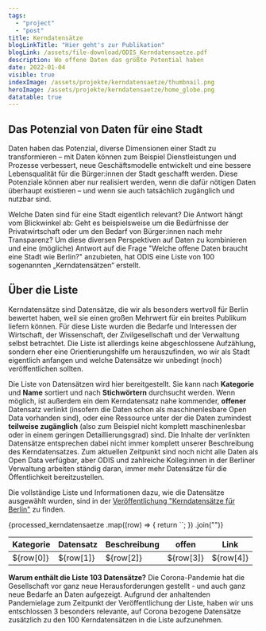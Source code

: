 ```yaml
---
tags:
  - "project"
  - "post"
title: Kerndatensätze
blogLinkTitle: "Hier geht's zur Publikation"
blogLink: /assets/file-download/ODIS_Kerndatensaetze.pdf
description: Wo offene Daten das größte Potential haben
date: 2022-01-04
visible: true
indexImage: /assets/projekte/kerndatensaetze/thumbnail.png
heroImage: /assets/projekte/kerndatensaetze/home_globe.png
datatable: true
---
```


## Das Potenzial von Daten für eine Stadt

Daten haben das Potenzial, diverse Dimensionen einer Stadt zu transformieren – mit Daten können zum Beispiel Dienstleistungen und Prozesse verbessert, neue Geschäftsmodelle entwickelt und eine bessere Lebensqualität für die Bürger:innen der Stadt geschafft werden. Diese Potenziale können aber nur realisiert werden, wenn die dafür nötigen Daten überhaupt existieren – und wenn sie auch tatsächlich zugänglich und nutzbar sind.

Welche Daten sind für eine Stadt eigentlich relevant? Die Antwort hängt vom Blickwinkel ab: Geht es beispielsweise um die Bedürfnisse der Privatwirtschaft oder um den Bedarf von Bürger:innen nach mehr Transparenz? Um diese diversen Perspektiven auf Daten zu kombinieren und eine (mögliche) Antwort auf die Frage "Welche offene Daten braucht eine Stadt wie Berlin?" anzubieten, hat ODIS eine Liste von 100 sogenannten „Kerndatensätzen“ erstellt.

## Über die Liste

Kerndatensätze sind Datensätze, die wir als besonders wertvoll für Berlin bewertet haben, weil sie einen großen Mehrwert für ein breites Publikum liefern können. Für diese Liste wurden die Bedarfe und Interessen der Wirtschaft, der Wissenschaft, der Zivilgesellschaft und der Verwaltung selbst betrachtet. Die Liste ist allerdings keine abgeschlossene Aufzählung, sondern eher eine Orientierungshilfe um herauszufinden, wo wir als Stadt eigentlich anfangen und welche Datensätze wir unbedingt (noch) veröffentlichen sollten.

Die Liste von Datensätzen wird hier bereitgestellt. Sie kann nach **Kategorie** und **Name** sortiert und nach **Stichwörtern** durchsucht werden. Wenn möglich, ist außerdem ein dem Kerndatensatz nahe kommender, **offener** Datensatz verlinkt (insofern die Daten schon als maschinenlesbare Open Data vorhanden sind), oder eine Ressource unter der die Daten zumindest **teilweise zugänglich** (also zum Beispiel nicht komplett maschinenlesbar oder in einem geringen Detaillierungsgrad) sind. Die Inhalte der verlinkten Datensätze entsprechen dabei nicht immer komplett unserer Beschreibung des Kerndatensatzes. Zum aktuellen Zeitpunkt sind noch nicht alle Daten als Open Data verfügbar, aber ODIS und zahlreiche Kolleg:innen in der Berliner Verwaltung arbeiten ständig daran, immer mehr Datensätze für die Öffentlichkeit bereitzustellen.

Die vollständige Liste und Informationen dazu, wie die Datensätze ausgewählt wurden, sind in der [Veröffentlichung "Kerndatensätze für Berlin"](/assets/file-download/ODIS_Kerndatensaetze.pdf) zu finden.

<table id="kerndatentable" class="display">
  <thead>
    <tr>
      <th>Kategorie</th>
      <th>Datensatz</th>
      <th>Beschreibung</th>
      <th>offen</th>
      <th>Link</th>
    </tr>
  </thead>
  {processed_kerndatensaetze
    .map((row) => {
      return `<tr>
    <td>${row[0]}</td>
    <td>${row[1]}</td>
    <td>${row[2]}</td>
    <td>${row[3]}</td>
    <td>${row[4]}</td>
  </tr>`;
    })
    .join("")}
</table>

<script is:inline>
  $('#kerndatentable').DataTable({
    language: {
      search: 'Stichwortsuche',
      lengthMenu: 'Zeige _MENU_ Einträge pro Seite',
      info: 'Zeige _START_ bis _END_ von _TOTAL_ Einträgen',
      paginate: {
        first: 'Erste',
        previous:'Vorherige',
        next:'Nächste',
        last:'Letzte'
      }
    },
    columnDefs: [
      { orderable: false, "targets": [2,4] },
      { className: "bold", "targets": [1] },
      { className: "dt-center", "targets": 3 }
    ],
    initComplete: function () {
      this.api().columns([0,3]).every( function () {
        var column = this;
        var select = $('<select><option value="">Alle</option></select>')
            .appendTo( $(column.header()))
            .on( 'change', function () {
                var val = $.fn.dataTable.util.escapeRegex(
                    $(this).val()
                );               
                column
                    .search( val ? '^'+val+'$' : '', true, false )
                    .draw();
            } );

        column.data().unique().sort().each( function ( d, j ) {
          select.append('<option value="' + d + '">' + d.substr(0,30) + '</option>')
        });
      });
    }
  });
</script>

**Warum enthält die Liste 103 Datensätze?**
Die Corona-Pandemie hat die Gesellschaft vor ganz neue Herausforderungen gestellt - und auch ganz neue Bedarfe an Daten aufgezeigt.
Aufgrund der anhaltenden Pandemielage zum Zeitpunkt der Veröffentlichung der Liste, haben wir uns entschlossen 3 besonders relevante, auf Corona bezogene Datensätze zusätzlich zu den 100 Kerndatensätzen in die Liste aufzunehmen.

